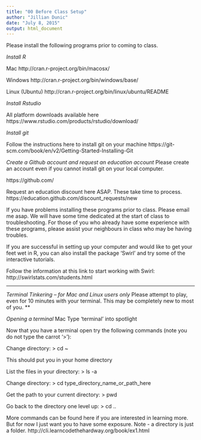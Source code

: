 ```yaml
---
title: "00 Before Class Setup"
author: "Jillian Dunic"
date: "July 8, 2015"
output: html_document
---
```


Please install the following programs prior to coming to class. 

*Install R*

Mac
http://cran.r-project.org/bin/macosx/

Windows
http://cran.r-project.org/bin/windows/base/

Linux (Ubuntu)
http://cran.r-project.org/bin/linux/ubuntu/README

*Install Rstudio*

All platform downloads available here
https://www.rstudio.com/products/rstudio/download/

*Install git*

Follow the instructions here to install git on your machine
https://git-scm.com/book/en/v2/Getting-Started-Installing-Git

*Create a Github account and request an education account*
Please create an account even if you cannot install git on your local computer.

https://github.com/

Request an education discount here ASAP. These take time to process. 
https://education.github.com/discount_requests/new


If you have problems installing these programs prior to class. Please email me asap. We will have some time dedicated at the start of class to troubleshooting. For those of you who already have some experience with these programs, please assist your neighbours in class who may be having troubles.

If you are successful in setting up your computer and would like to get your feet wet in R, you can also install the package 'Swirl' and try some of the interactive tutorials. 

Follow the information at this link to start working with Swirl: http://swirlstats.com/students.html


------------------------------------------------------------------------------------------

*Terminal Tinkering -- for Mac and Linux users only*
Please attempt to play, even for 10 minutes with your terminal. This may be completely new to most of you. **

*Opening a terminal*
Mac
Type 'terminal' into spotlight

Now that you have a terminal open try the following commands (note you do not type the carrot '>'):

Change directory:
> cd ~

This should put you in your home directory

List the files in your directory:
> ls -a

Change directory:
> cd type_directory_name_or_path_here

Get the path to your current directory:
> pwd

Go back to the directory one level up:
> cd ..


More commands can be found here if you are interested in learning more. But for now I just want you to have some exposure. Note - a directory is just a folder. 
http://cli.learncodethehardway.org/book/ex1.html












